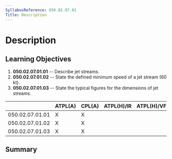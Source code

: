 ```yaml
---
SyllabusReference: 050.02.07.01
Title: Description
---
```


# Description

## Learning Objectives

1.  **050.02.07.01.01** -- Describe jet streams.
2.  **050.02.07.01.02** -- State the defined minimum speed of a jet stream (60
    kt).
3.  **050.02.07.01.03** -- State the typical figures for the dimensions of jet
    streams.

|                 | ATPL(A) | CPL(A) | ATPL(H)/IR | ATPL(H)/VFR | CPL(H) | IR  | CBIR(A) |
| --------------- | ------- | ------ | ---------- | ----------- | ------ | --- | ------- |
| 050.02.07.01.01 | X       | X      |            |             |        | X   | X       |
| 050.02.07.01.02 | X       | X      |            |             |        | X   | X       |
| 050.02.07.01.03 | X       | X      |            |             |        | X   | X       |

## Summary
